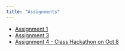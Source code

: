 ```yaml
---
title: "Assignments"
---
```


-   [Assignment 1](assign1.qmd)
-   [Assignment 3](assign3.qmd) 
-   [Assignment 4 - Class Hackathon on Oct 8](oct8_hackathon.qmd)